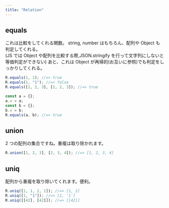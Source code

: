 ```yaml
---
title: "Relation"
---
```


## equals

これは比較をしてくれる関数。
string, number はもちろん、配列や Object も判定してくれる。  
(JS では Object や配列を比較する際,JSON.stringify を行って文字列にしないと等価判定ができない)
あと、これは Object が再帰的(お互いに参照)でも判定をしっかりしてくれる。

```ts
R.equals(1, 1); //=> true
R.equals(1, "1"); //=> false
R.equals([1, 2, 3], [1, 2, 3]); //=> true

const a = {};
a.v = a;
const b = {};
b.v = b;
R.equals(a, b); //=> true
```

## union

2 つの配列の集合ですね。重複は取り除かれます。

```ts
R.union([1, 2, 3], [2, 3, 4]); //=> [1, 2, 3, 4]
```

## uniq

配列から重複を取り除いてくれます。便利。

```ts
R.uniq([1, 1, 2, 1]); //=> [1, 2]
R.uniq([1, "1"]); //=> [1, '1']
R.uniq([[42], [42]]); //=> [[42]]
```
